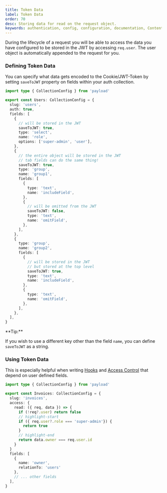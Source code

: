 ```yaml
---
title: Token Data
label: Token Data
order: 70
desc: Storing data for read on the request object.
keywords: authentication, config, configuration, documentation, Content Management System, cms, headless, javascript, node, react, nextjs
---
```


During the lifecycle of a request you will be able to access the data you have configured to be stored in the JWT by accessing `req.user`. The user object is automatically appended to the request for you.

### Defining Token Data

You can specify what data gets encoded to the Cookie/JWT-Token by setting `saveToJWT` property on fields within your auth collection.

```ts
import type { CollectionConfig } from 'payload'

export const Users: CollectionConfig = {
  slug: 'users',
  auth: true,
  fields: [
    {
      // will be stored in the JWT
      saveToJWT: true,
      type: 'select',
      name: 'role',
      options: ['super-admin', 'user'],
    },
    {
      // the entire object will be stored in the JWT
      // tab fields can do the same thing!
      saveToJWT: true,
      type: 'group',
      name: 'group1',
      fields: [
        {
          type: 'text',
          name: 'includeField',
        },
        {
          // will be omitted from the JWT
          saveToJWT: false,
          type: 'text',
          name: 'omitField',
        },
      ],
    },
    {
      type: 'group',
      name: 'group2',
      fields: [
        {
          // will be stored in the JWT
          // but stored at the top level
          saveToJWT: true,
          type: 'text',
          name: 'includeField',
        },
        {
          type: 'text',
          name: 'omitField',
        },
      ],
    },
  ],
}
```

<Banner type="success">
  **Tip:**

If you wish to use a different key other than the field `name`, you can define `saveToJWT` as a string.

</Banner>

### Using Token Data

This is especially helpful when writing [Hooks](../hooks/overview) and [Access Control](../access-control/overview) that depend on user defined fields.

```ts
import type { CollectionConfig } from 'payload'

export const Invoices: CollectionConfig = {
  slug: 'invoices',
  access: {
    read: ({ req, data }) => {
      if (!req?.user) return false
      // highlight-start
      if ({ req.user?.role === 'super-admin'}) {
        return true
      }
      // highlight-end
      return data.owner === req.user.id
    }
  }
  fields: [
    {
      name: 'owner',
      relationTo: 'users'
    },
    // ... other fields
  ],
}
```
